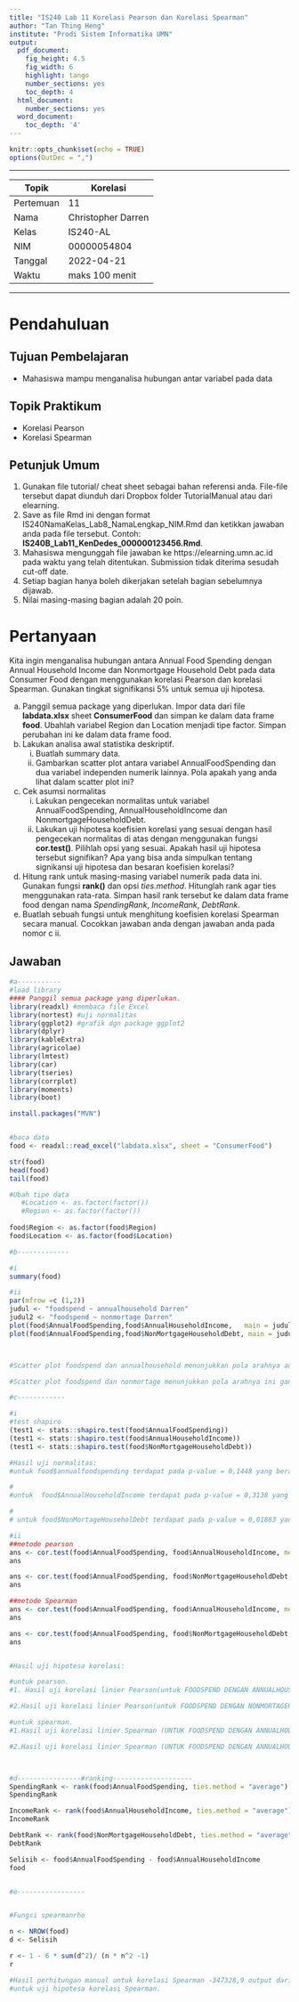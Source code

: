 ---
title: "IS240 Lab 11 Korelasi Pearson dan Korelasi Spearman"
author: "Tan Thing Heng"
institute: "Prodi Sistem Informatika UMN"
output:
  pdf_document:
    fig_height: 4.5
    fig_width: 6
    highlight: tango
    number_sections: yes
    toc_depth: 4
  html_document:
    number_sections: yes
  word_document:
    toc_depth: '4'
---

```{r setup, include=FALSE, message=FALSE, warning=FALSE}
knitr::opts_chunk$set(echo = TRUE)
options(OutDec = ",")
```

******************************************************
Topik    | Korelasi
---------|----------             
Pertemuan| 11   
Nama     | Christopher Darren           
Kelas    | IS240-AL     
NIM      | 00000054804   
Tanggal  | 2022-04-21
Waktu    | maks 100 menit
******************************************************

# Pendahuluan

## Tujuan Pembelajaran

- Mahasiswa mampu menganalisa hubungan antar variabel pada data


## Topik Praktikum

- Korelasi Pearson
- Korelasi Spearman


## Petunjuk Umum

1. Gunakan file tutorial/ cheat sheet sebagai bahan referensi anda. File-file tersebut dapat diunduh dari Dropbox folder TutorialManual atau dari elearning.        
2. Save as file Rmd ini dengan format  IS240NamaKelas_Lab8_NamaLengkap_NIM.Rmd dan ketikkan jawaban anda pada file tersebut. Contoh: **IS240B_Lab11_KenDedes_000000123456.Rmd**. 
3. Mahasiswa mengunggah file jawaban ke https://elearning.umn.ac.id pada waktu yang telah ditentukan. Submission tidak diterima sesudah cut-off date.
4. Setiap bagian hanya boleh dikerjakan setelah bagian sebelumnya dijawab. 
5. Nilai masing-masing bagian adalah 20 poin.


# Pertanyaan

Kita ingin menganalisa hubungan antara Annual Food Spending dengan Annual Household Income dan Nonmortgage Household Debt pada data Consumer Food dengan menggunakan korelasi Pearson dan korelasi Spearman.
Gunakan tingkat signifikansi 5% untuk semua uji hipotesa.

a. Panggil semua package yang diperlukan. Impor data dari file **labdata.xlsx** sheet **ConsumerFood** dan simpan ke dalam data frame **food**. Ubahlah variabel Region dan Location menjadi tipe factor. Simpan perubahan ini ke dalam data frame food.
b. Lakukan analisa awal statistika deskriptif.
   i. Buatlah summary data. 
   ii. Gambarkan scatter plot antara variabel AnnualFoodSpending dan dua variabel independen numerik lainnya. Pola apakah yang anda lihat dalam scatter plot ini?
c. Cek asumsi normalitas
   i. Lakukan pengecekan normalitas untuk variabel AnnualFoodSpending, AnnualHouseholdIncome dan NonmortgageHouseholdDebt. 
   ii. Lakukan uji hipotesa koefisien korelasi yang sesuai dengan hasil pengecekan normalitas di atas dengan menggunakan fungsi **cor.test()**. Pilihlah opsi yang sesuai. Apakah hasil uji hipotesa tersebut signifikan? Apa yang bisa anda simpulkan tentang signikansi uji hipotesa dan besaran koefisien korelasi?
d. Hitung rank untuk masing-masing variabel numerik pada data ini. Gunakan fungsi **rank()** dan opsi *ties.method*. Hitunglah rank agar ties menggunakan rata-rata. Simpan hasil rank tersebut ke dalam data frame food dengan nama *SpendingRank*, *IncomeRank*, *DebtRank*.
e. Buatlah sebuah fungsi untuk menghitung koefisien korelasi Spearman secara manual. Cocokkan jawaban anda dengan jawaban anda pada nomor c ii.


## Jawaban

```{r message=FALSE, warning=FALSE}

#a-----------
#load library
#### Panggil semua package yang diperlukan.
library(readxl) #membaca file Excel
library(nortest) #uji normalitas
library(ggplot2) #grafik dgn package ggplot2
library(dplyr)
library(kableExtra)
library(agricolae)
library(lmtest)
library(car)
library(tseries)
library(corrplot)
library(moments)
library(boot)

install.packages("MVN")


#baca data
food <- readxl::read_excel("labdata.xlsx", sheet = "ConsumerFood")

str(food)
head(food)
tail(food)

#Ubah tipe data
   #Location <- as.factor(factor())
   #Region <- as.factor(factor())
   
food$Region <- as.factor(food$Region)
food$Location <- as.factor(food$Location)

#b-------------

#i
summary(food)

#ii
par(mfrow =c (1,2))
judul <- "foodspend ~ annualhousehold Darren"
judul2 <- "foodspend ~ nonmortage Darren"
plot(food$AnnualFoodSpending,food$AnnualHouseholdIncome,   main = judul)
plot(food$AnnualFoodSpending,food$NonMortgageHouseholdDebt, main = judul2)



#Scatter plot foodspend dan annualhousehold menunjukkan pola arahnya adalah positive dimana posisinya naik dari bawah ke atas garisnya, untuk dibilang linear? ya diawalan bisa tapi pas udah mau ujung ujung garisnya regang begitu. untuk kekuatan relasinya bisa dibilang ada yang kkuat(lumayan).

#Scatter plot foodspend dan nonmortage menunjukkan pola arahnya ini ganda yaitu ada positive dan negative menyebar ke segala penjuru arah. dibilang linear(?) tidak... karena seperti yang saya bilang dia datanya menyebar ada yang diatas dan kebawah. untuk kekuatan relasinya lemah.

#c------------

#i
#test shapiro
(test1 <- stats::shapiro.test(food$AnnualFoodSpending))
(test1 <- stats::shapiro.test(food$AnnualHouseholdIncome))
(test1 <- stats::shapiro.test(food$NonMortgageHouseholdDebt))

#Hasil uji normalitas: 
#untuk food$annualfoodspending terdapat pada p-value = 0,1448 yang berarti datanya bisa diterima HO (signifikan) karena > dari 0,05

#
#untuk  food$AnnualHouseholdIncome terdapat pada p-value = 0,3138 yang berarti datanyabisa diterima HO (signifikan) karena > dari 0,05

#
# untuk food$NonMortageHouseholDebt terdapat pada p-value = 0,01883 yang berarti datanya ditolak di HO karena < dari 0,05

#ii
##metode pearson
ans <- cor.test(food$AnnualFoodSpending, food$AnnualHouseholdIncome, method = "pearson", conf.level = 0.95)
ans

ans <- cor.test(food$AnnualFoodSpending, food$NonMortgageHouseholdDebt, method = "pearson", conf.level = 0.95)
ans

##metode Spearman
ans <- cor.test(food$AnnualFoodSpending, food$AnnualHouseholdIncome, method = "spearman", conf.level = 0.95)
ans

ans <- cor.test(food$AnnualFoodSpending, food$NonMortgageHouseholdDebt, method = "spearman", conf.level = 0.95)
ans


#Hasil uji hipotesa korelasi:

#untuk pearson.
#1. Hasil uji korelasi linier Pearson(untuk FOODSPEND DENGAN ANNUALHOUSEHOLDINCOME) signifikan (p-value = < 2,2e-16 < 0,05). Koefisien korelasi r = 0,8593432  menunjukkan hubungan linier yang sangat kuat antara FOODSPEND dan ANNUALHOUSEHOLDINCOME. Makin tinggi biaya untuk FOODSPEND makin tinggi ANNUALHOUSEHOLDINCOME.

#2.Hasil uji korelasi linier Pearson(untuk FOODSPEND DENGAN NONMORTAGEHOUSEHOLD) signifikan (p-value = 0,7365 < 0,05). Koefisien korelasi r = 0,0239358   menunjukkan hubungan linier yang lemah  antara FOODSPEND dan NONMORTAGEHOUSEHOLDDEBT.

#untuk spearman.
#1.Hasil uji korelasi linier Spearman (UNTUK FOODSPEND DENGAN ANNUALHOUSEHOLDINCOME )signifikan (p-value = < 2,2e-16 < 0,05). Koefisien korelasi r = 0,8448365  menunjukkan hubungan linier yang sangat kuat antara FOODSPEND dan ANNUALHOUSE.

#2.Hasil uji korelasi linier Spearman (UNTUK FOODSPEND DENGAN ANNUALHOUSEHOLDINCOME )signifikan (p-value = 0,8045 < 0,05). Koefisien korelasi r = 0,01761371   menunjukkan hubungan linier yang sangat lemah (renggang) antara FOODSPEND dan ANNUALHOUSE.



#d----------------#ranking--------------------
SpendingRank <- rank(food$AnnualFoodSpending, ties.method = "average")
SpendingRank

IncomeRank <- rank(food$AnnualHouseholdIncome, ties.method = "average")
IncomeRank

DebtRank <- rank(food$NonMortgageHouseholdDebt, ties.method = "average")
DebtRank

Selisih <- food$AnnualFoodSpending - food$AnnualHouseholdIncome
food


#e-----------------


#Fungsi spearmanrho

n <- NROW(food)
d <- Selisih

r <- 1 - 6 * sum(d^2)/ (n * n^2 -1)
r

#Hasil perhitungan manual untuk korelasi Spearman -347328,9 output dari R 
#untuk uji hipotesa korelasi Spearman.
```


